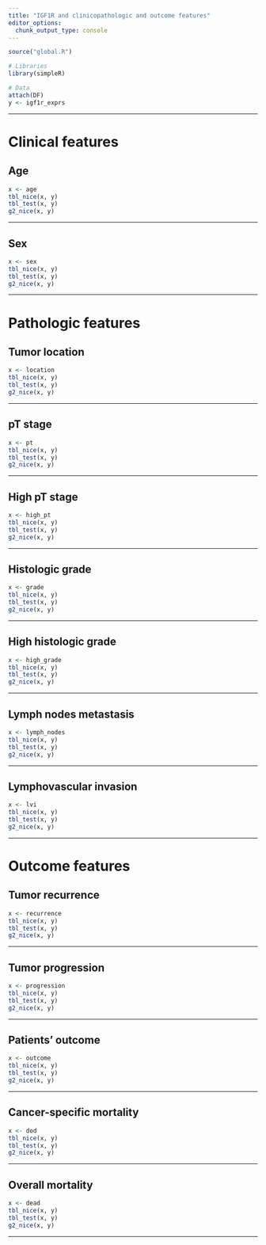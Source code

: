 ```yaml
---
title: "IGF1R and clinicopathologic and outcome features"
editor_options: 
  chunk_output_type: console
---
```


```r
source("global.R")

# Libraries
library(simpleR)

# Data
attach(DF)
y <- igf1r_exprs
```

***

# **Clinical features**
## Age
```r
x <- age
tbl_nice(x, y)
tbl_test(x, y)
g2_nice(x, y)
```

***

## Sex
```r
x <- sex
tbl_nice(x, y)
tbl_test(x, y)
g2_nice(x, y)
```

***

# **Pathologic features**
## Tumor location
```r
x <- location
tbl_nice(x, y)
tbl_test(x, y)
g2_nice(x, y)
```

***

## pT stage
```r
x <- pt
tbl_nice(x, y)
tbl_test(x, y)
g2_nice(x, y)
```

***

## High pT stage
```r
x <- high_pt
tbl_nice(x, y)
tbl_test(x, y)
g2_nice(x, y)
```

***

## Histologic grade
```r
x <- grade
tbl_nice(x, y)
tbl_test(x, y)
g2_nice(x, y)
```

***

## High histologic grade
```r
x <- high_grade
tbl_nice(x, y)
tbl_test(x, y)
g2_nice(x, y)
```

***

## Lymph nodes metastasis
```r
x <- lymph_nodes
tbl_nice(x, y)
tbl_test(x, y)
g2_nice(x, y)
```

***

## Lymphovascular invasion
```r
x <- lvi
tbl_nice(x, y)
tbl_test(x, y)
g2_nice(x, y)
```

***

# **Outcome features**
## Tumor recurrence
```r
x <- recurrence
tbl_nice(x, y)
tbl_test(x, y)
g2_nice(x, y)
```

***

## Tumor progression
```r
x <- progression
tbl_nice(x, y)
tbl_test(x, y)
g2_nice(x, y)
```

***

## Patients' outcome
```r
x <- outcome
tbl_nice(x, y)
tbl_test(x, y)
g2_nice(x, y)
```

***

## Cancer-specific mortality
```r
x <- dod
tbl_nice(x, y)
tbl_test(x, y)
g2_nice(x, y)
```

***

## Overall mortality
```r
x <- dead
tbl_nice(x, y)
tbl_test(x, y)
g2_nice(x, y)
```

***
